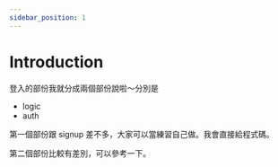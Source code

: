```yaml
---
sidebar_position: 1
---
```


# Introduction

登入的部份我就分成兩個部份說啦～分別是

- logic
- auth

第一個部份跟 signup 差不多，大家可以當練習自己做。我會直接給程式碼。

第二個部份比較有差別，可以參考一下。
